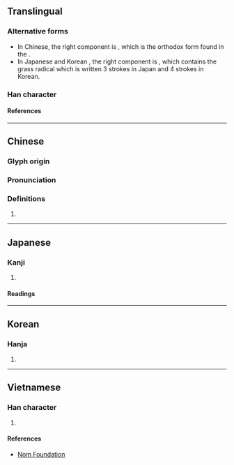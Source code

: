 {{character info/new}}
==Translingual==

===Alternative forms===
* In Chinese, the right component is <big>{{l|mul|兹}}</big>, which is the orthodox form found in the {{w|Kangxi dictionary}}.
* In Japanese {{w|kanji}} and Korean {{w|hanja}}, the right component is <big>{{l|mul|茲}}</big>, which contains the grass radical which is written 3 strokes in Japan and 4 strokes in Korean.

===Han character===
{{Han char|rn=30|rad=口|as=09|ask+=10|sn=12|snk+=13|four=68032|canj=RTVI|ids=⿰口兹(GHT),⿰口茲(JK)}}

====References====
{{Han ref|kx=0203.180|dkj=04099|dj=0426.020|hdz=10661.040|uh=55DE}}

----

==Chinese==
{{zh-forms}}

===Glyph origin===
{{Han etym}}

===Pronunciation===
{{zh-pron
|m=zī
|c=zi1
|mc=y
|oc=y
|cat=
}}

===Definitions===
{{zh-hanzi}}

# {{rfdef|zh}}

----

==Japanese==

===Kanji===
{{ja-kanji|grade=|rs=口10}}

# {{rfdef|ja|sort=口10}}

====Readings====
{{ja-readings|on=[[し]] (shi)|kun=[[なげく]] (nageku), [[わらふ]] (warafu)}}

----

==Korean==

===Hanja===
{{ko-hanja|hangeul=자}}

# {{rfdef|ko|sort=口10}}

----

==Vietnamese==

===Han character===
{{vi-hantu|chi|rs=口10}}

# {{rfdef|vi|sort=口10}}

====References====
* [http://nomfoundation.org/common/nom_details.php?codepoint=55de Nom Foundation]